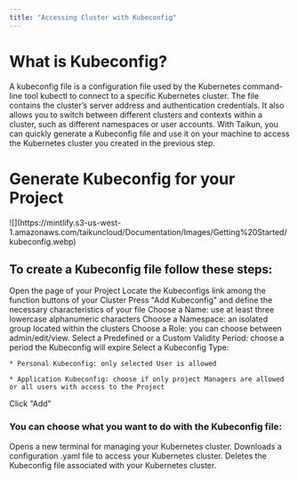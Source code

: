 ```yaml
---
title: "Accessing Cluster with Kubeconfig"
---
```


# What is Kubeconfig?

A kubeconfig file is a configuration file used by the Kubernetes command-line tool kubectl to connect to a specific Kubernetes cluster. The file contains the cluster’s server address and authentication credentials. It also allows you to switch between different clusters and contexts within a cluster, such as different namespaces or user accounts. With Taikun, you can quickly generate a Kubeconfig file and use it on your machine to access the Kubernetes cluster you created in the previous step.

# Generate Kubeconfig for your Project

<Frame caption="Add Kubeconfig drawer">
  ![](https://mintlify.s3-us-west-1.amazonaws.com/taikuncloud/Documentation/Images/Getting%20Started/kubeconfig.webp)
</Frame>

## To create a Kubeconfig file follow these steps:

<Steps>
  <Step title="First Step">
    Open the page of your Project
  </Step>

  <Step title="Second Step">
    Locate the Kubeconfigs link among the function buttons of your Cluster
  </Step>

  <Step title="Third Step">
    Press "Add Kubeconfig" and define the necessary characteristics of your file
  </Step>

  <Step title="Fourth Step">
    Choose a Name: use at least three lowercase alphanumeric characters
  </Step>

  <Step title="Fifth Step">
    Choose a Namespace: an isolated group located within the clusters
  </Step>

  <Step title="Sixth Step">
    Choose a Role: you can choose between admin/edit/view.
  </Step>

  <Step title="Seventh Step">
    Select a Predefined or a Custom Validity Period: choose a period the Kubeconfig will expire
  </Step>

  <Step title="Eighth Step">
    Select a Kubeconfig Type:

    * Personal Kubeconfig: only selected User is allowed

    * Application Kubeconfig: choose if only project Managers are allowed or all users with access to the Project
  </Step>

  <Step title="Ninth Step">
    Click "Add"
  </Step>
</Steps>

### You can choose what you want to do with the Kubeconfig file:

<AccordionGroup>
  <Accordion title="Open Terminal" icon="terminal" />
   Opens a new terminal for managing your Kubernetes cluster.
  <Accordion title="Download" icon="download" />
Downloads a configuration .yaml file to access your Kubernetes cluster.
  <Accordion title="Delete" icon="trash">
    Deletes the Kubeconfig file associated with your Kubernetes cluster.
  </Accordion>
</AccordionGroup>